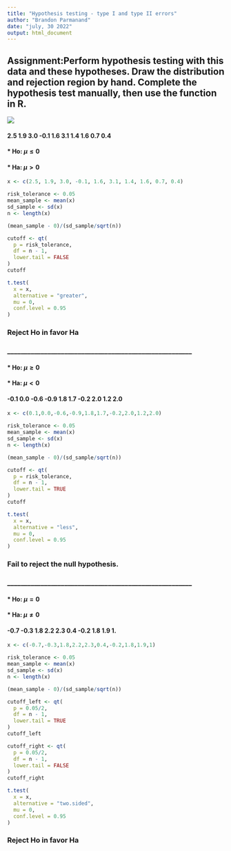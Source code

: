 ```yaml
---
title: "Hypothesis testing - type I and type II errors"
author: "Brandon Parmanand"
date: "july, 30 2022"
output: html_document
---
```


## Assignment:Perform hypothesis testing with this data and these hypotheses. Draw the distribution and rejection region by hand. Complete the hypothesis test manually, then use the function in R.

![](hyp.jpg)

#### 2.5 1.9 3.0 -0.1 1.6 3.1 1.4 1.6 0.7 0.4

#### \* Ho: $\mu \le 0$

#### \* Ha: $\mu > 0$

```r
x <- c(2.5, 1.9, 3.0, -0.1, 1.6, 3.1, 1.4, 1.6, 0.7, 0.4)

risk_tolerance <- 0.05
mean_sample <- mean(x)
sd_sample <- sd(x)
n <- length(x)

(mean_sample - 0)/(sd_sample/sqrt(n))

cutoff <- qt(
  p = risk_tolerance,
  df = n - 1,
  lower.tail = FALSE
)
cutoff

t.test(
  x = x,
  alternative = "greater",
  mu = 0,
  conf.level = 0.95
)


```

### Reject Ho in favor Ha

### \_\_\_\_\_\_\_\_\_\_\_\_\_\_\_\_\_\_\_\_\_\_\_\_\_\_\_\_\_\_\_\_\_\_\_\_\_\_\_\_\_\_\_\_\_\_\_\_\_\_\_\_\_\_\_

#### \* Ho: $\mu \ge 0$

#### \* Ha: $\mu < 0$

#### -0.1 0.0 -0.6 -0.9 1.8 1.7 -0.2 2.0 1.2 2.0

```r
x <- c(0.1,0.0,-0.6,-0.9,1.8,1.7,-0.2,2.0,1.2,2.0)

risk_tolerance <- 0.05
mean_sample <- mean(x)
sd_sample <- sd(x)
n <- length(x)

(mean_sample - 0)/(sd_sample/sqrt(n))

cutoff <- qt(
  p = risk_tolerance,
  df = n - 1, 
  lower.tail = TRUE
)
cutoff

t.test(
  x = x,
  alternative = "less",
  mu = 0,
  conf.level = 0.95
)


```

### Fail to reject the null hypothesis.

### \_\_\_\_\_\_\_\_\_\_\_\_\_\_\_\_\_\_\_\_\_\_\_\_\_\_\_\_\_\_\_\_\_\_\_\_\_\_\_\_\_\_\_\_\_\_\_\_\_\_\_\_\_\_\_

#### \* Ho: $\mu = 0$

#### \* Ha: $\mu \ne 0$

#### -0.7 -0.3 1.8 2.2 2.3 0.4 -0.2 1.8 1.9 1.

```r
x <- c(-0.7,-0.3,1.8,2.2,2.3,0.4,-0.2,1.8,1.9,1)

risk_tolerance <- 0.05
mean_sample <- mean(x)
sd_sample <- sd(x)
n <- length(x)

(mean_sample - 0)/(sd_sample/sqrt(n))

cutoff_left <- qt(
  p = 0.05/2,
  df = n - 1,
  lower.tail = TRUE
)
cutoff_left

cutoff_right <- qt(
  p = 0.05/2,
  df = n - 1,
  lower.tail = FALSE
)
cutoff_right

t.test(
  x = x,
  alternative = "two.sided",
  mu = 0,
  conf.level = 0.95
)


```

### Reject Ho in favor Ha
